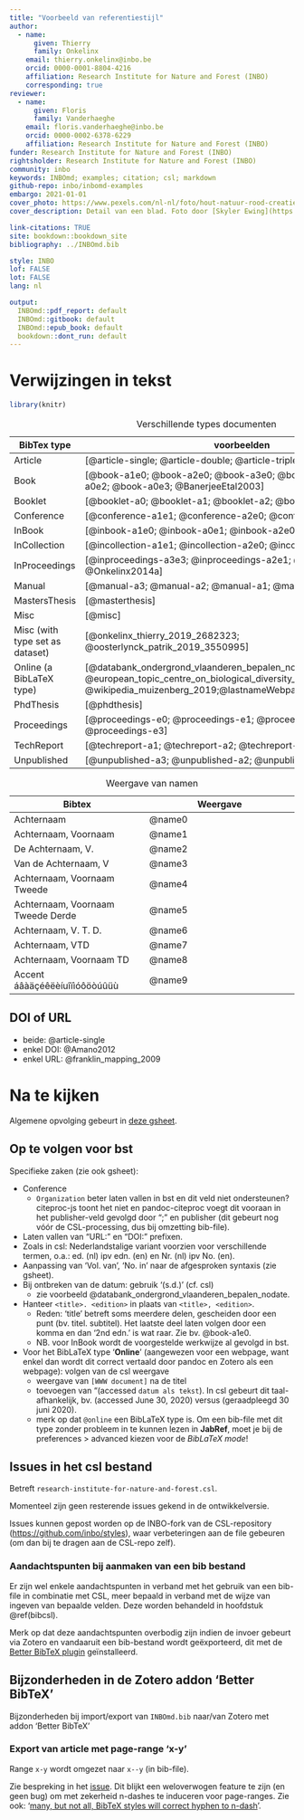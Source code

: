 ```yaml
---
title: "Voorbeeld van referentiestijl"
author: 
  - name:
      given: Thierry
      family: Onkelinx
    email: thierry.onkelinx@inbo.be
    orcid: 0000-0001-8804-4216
    affiliation: Research Institute for Nature and Forest (INBO)
    corresponding: true
reviewer:
  - name:
      given: Floris
      family: Vanderhaeghe
    email: floris.vanderhaeghe@inbo.be
    orcid: 0000-0002-6378-6229
    affiliation: Research Institute for Nature and Forest (INBO)
funder: Research Institute for Nature and Forest (INBO)
rightsholder: Research Institute for Nature and Forest (INBO)
community: inbo
keywords: INBOmd; examples; citation; csl; markdown
github-repo: inbo/inbomd-examples
embargo: 2021-01-01
cover_photo: https://www.pexels.com/nl-nl/foto/hout-natuur-rood-creatief-4599227
cover_description: Detail van een blad. Foto door [Skyler Ewing](https://www.pexels.com/nl-nl/@skyler-ewing-266953?utm_content=attributionCopyText&utm_medium=referral&utm_source=pexels) via [Pexels](https://www.pexels.com/nl-nl/foto/hout-natuur-rood-creatief-4599227/?utm_content=attributionCopyText&utm_medium=referral&utm_source=pexels)

link-citations: TRUE
site: bookdown::bookdown_site
bibliography: ../INBOmd.bib

style: INBO
lof: FALSE
lot: FALSE
lang: nl

output:
  INBOmd::pdf_report: default
  INBOmd::gitbook: default
  INBOmd::epub_book: default
  bookdown::dont_run: default
---
```


# Verwijzingen in tekst

```r
library(knitr)
```

Table: Verschillende types documenten

| BibTex type   | voorbeelden                                                  |
| ------------- | ------------------------------------------------------------ |
| Article       | [@article-single; @article-double; @article-triple] |
| Book          | [@book-a1e0; @book-a2e0; @book-a3e0; @book-a0e1; @book-a0e2; @book-a0e3; @BanerjeeEtal2003] |
| Booklet       | [@booklet-a0; @booklet-a1; @booklet-a2; @booklet-a3] |
| Conference    | [@conference-a1e1; @conference-a2e0; @conference-a3e3] |
| InBook        | [@inbook-a1e0; @inbook-a0e1; @inbook-a2e0; @inbook-a3e0] |
| InCollection  | [@incollection-a1e1; @incollection-a2e0; @incollection-a3e3] |
| InProceedings | [@inproceedings-a3e3; @inproceedings-a2e1; @inproceedings-a1e0; @Onkelinx2014a] |
| Manual        | [@manual-a3; @manual-a2; @manual-a1; @manual-a0] |
| MastersThesis | [@masterthesis] |
| Misc          | [@misc] |
| Misc (with type set as dataset)   | [@onkelinx_thierry_2019_2682323; @oosterlynck_patrik_2019_3550995] |
| Online (a BibLaTeX type) | [@databank_ondergrond_vlaanderen_bepalen_nodate; @european_topic_centre_on_biological_diversity_etc/bd_reference_2016; @wikipedia_muizenberg_2019;@lastnameWebpageTitle2020] |
| PhdThesis     | [@phdthesis] |
| Proceedings   | [@proceedings-e0; @proceedings-e1; @proceedings-e2; @proceedings-e3] |
| TechReport    | [@techreport-a1; @techreport-a2; @techreport-a3] |
| Unpublished   | [@unpublished-a3; @unpublished-a2; @unpublished-a1] |


Table: Weergave van namen

| Bibtex                            | Weergave \hphantom{aaaaaaaaaaaaaaaaaa}|
| --------------------------------- | ------------------------------------- |
| Achternaam                        | @name0   |
| Achternaam, Voornaam              | @name1   |
| De Achternaam, V.                 | @name2   |
| Van de Achternaam, V              | @name3   |
| Achternaam, Voornaam Tweede       | @name4   |
| Achternaam, Voornaam Tweede Derde | @name5   |
| Achternaam, V. T. D.              | @name6   |
| Achternaam, VTD                   | @name7   |
| Achternaam, Voornaam TD           | @name8   |
| Accent áâàäçéêëèíuîïìóôöòúûüù     | @name9   |

## DOI of URL

- beide: @article-single
- enkel DOI: @Amano2012
- enkel URL: @franklin_mapping_2009

# Na te kijken

Algemene opvolging gebeurt in [deze gsheet](https://docs.google.com/spreadsheets/d/1cQfMKcVxCiGOH6s2np-uecRa-5_r1vS2MGRpqLGM2Gk).

## Op te volgen voor bst

Specifieke zaken (zie ook gsheet):

- Conference
  - `Organization` beter laten vallen in bst en dit veld niet ondersteunen? citeproc-js toont het niet en pandoc-citeproc voegt dit vooraan in het publisher-veld gevolgd door ";" en publisher (dit gebeurt nog vóór de CSL-processing, dus bij omzetting bib-file).
- Laten vallen van “URL:” en “DOI:” prefixen.
- Zoals in csl: Nederlandstalige variant voorzien voor verschillende termen, o.a.: ed. (nl) ipv edn. (en) en Nr. (nl) ipv No. (en).
- Aanpassing van 'Vol. van', 'No. in' naar de afgesproken syntaxis (zie gsheet).
- Bij ontbreken van de datum: gebruik '(s.d.)' (cf. csl)
  - zie voorbeeld @databank_ondergrond_vlaanderen_bepalen_nodate.
- Hanteer `<title>. <edition>` in plaats van	`<title>, <edition>`.
  - Reden: 'title' betreft soms meerdere delen, gescheiden door een punt (bv. titel. subtitel). Het laatste deel laten volgen door een komma en dan '2nd edn.' is wat raar. Zie bv. @book-a1e0.
  - NB. voor InBook wordt de voorgestelde werkwijze al gevolgd in bst.
- Voor het BibLaTeX type '**Online**' (aangewezen voor een webpage, want enkel dan wordt dit correct vertaald door pandoc en Zotero als een webpage): volgen van de csl weergave
  - weergave van `[WWW document]` na de titel
  - toevoegen van "(accessed `datum als tekst`). In csl gebeurt dit taal-afhankelijk, bv. (accessed June 30, 2020) versus (geraadpleegd 30 juni 2020).
  - merk op dat `@online` een BibLaTeX type is. Om een bib-file met dit type zonder probleem in te kunnen lezen in **JabRef**, moet je bij de preferences > advanced kiezen voor de _BibLaTeX mode_!
  

## Issues in het csl bestand

Betreft `research-institute-for-nature-and-forest.csl`.

Momenteel zijn geen resterende issues gekend in de ontwikkelversie.

Issues kunnen gepost worden op de INBO-fork van de CSL-repository (<https://github.com/inbo/styles>), waar verbeteringen aan de file gebeuren (om dan bij te dragen aan de CSL-repo zelf).

### Aandachtspunten bij aanmaken van een bib bestand

Er zijn wel enkele aandachtspunten in verband met het gebruik van een bib-file in combinatie met CSL, meer bepaald in verband met de wijze van ingeven van bepaalde velden.
Deze worden behandeld in hoofdstuk \@ref(bibcsl).

Merk op dat deze aandachtspunten overbodig zijn indien de invoer gebeurt via Zotero en vandaaruit een bib-bestand wordt geëxporteerd, dit met de [Better BibTeX plugin](https://retorque.re/zotero-better-bibtex/) geïnstalleerd.
    
## Bijzonderheden in de Zotero addon 'Better BibTeX'

Bijzonderheden bij import/export van `INBOmd.bib` naar/van Zotero met addon 'Better BibTeX'

### Export van article met page-range 'x-y'

Range `x-y` wordt omgezet naar `x--y` (in bib-file).

Zie bespreking in het [issue](https://github.com/retorquere/zotero-better-bibtex/issues/1602).
Dit blijkt een weloverwogen feature te zijn (en geen bug) om met zekerheid n-dashes te induceren voor page-ranges.
Zie ook: '[many, but not all, BibTeX styles will correct hyphen to n-dash](https://tex.stackexchange.com/a/58671/27603)'.
